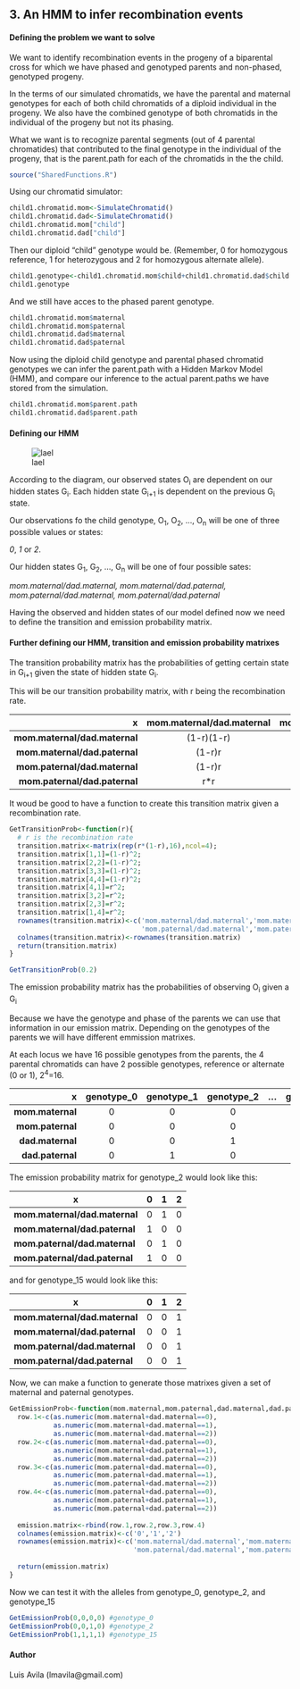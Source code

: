 3. An HMM to infer recombination events
-----------------------------
#### Defining the problem we want to solve
We want to identify recombination events in the progeny of a biparental cross for which
we have phased and genotyped parents and non-phased, genotyped progeny.

In the terms of our simulated chromatids, we have the parental and maternal genotypes
for each of both child chromatids of a diploid individual in the progeny. We also have
the combined genotype of both chromatids in the individual of the progeny but not its 
phasing.

What we want is to recognize parental segments (out of 4 parental chromatides) that 
contributed to the final genotype in the individual of the progeny, that is the
parent.path for each of the chromatids in the the child.

```r

source("SharedFunctions.R")


```

Using our chromatid simulator:

```r

child1.chromatid.mom<-SimulateChromatid()
child1.chromatid.dad<-SimulateChromatid()
child1.chromatid.mom["child"]
child1.chromatid.dad["child"]
```
Then our diploid "child" genotype would be. (Remember, 0 for homozygous reference,
1 for heterozygous and 2 for homozygous alternate allele).
```r
child1.genotype<-child1.chromatid.mom$child+child1.chromatid.dad$child
child1.genotype
```
And we still have acces to the phased parent genotype.
```r
child1.chromatid.mom$maternal
child1.chromatid.mom$paternal
child1.chromatid.dad$maternal
child1.chromatid.dad$paternal
```
Now using the diploid child genotype and parental phased chromatid genotypes
we can infer the parent.path with a Hidden Markov Model (HMM), and compare our inference
to the actual parent.paths we have stored from the simulation. 
```r
child1.chromatid.mom$parent.path
child1.chromatid.dad$parent.path
````
 
#### Defining our HMM
![lael](HMMdiagram.png)

According to the diagram, our observed states O~i~ are dependent on our hidden states G~i~.
Each hidden state G~i+1~ is dependent on the previous G~i~ state.

Our observations fo the child genotype, O~1~, O~2~, ..., O~n~ 
will be one of three possible values or states:

  *0*, *1* or *2*.

Our hidden states G~1~, G~2~, ..., G~n~ will be one of four possible sates:

*mom.maternal/dad.maternal, mom.maternal/dad.paternal, mom.paternal/dad.maternal, mom.paternal/dad.paternal *

Having the observed and hidden states of our model defined now we need to define the
transition and emission probability matrix.

#### Further defining our HMM, transition and emission probability matrixes
The transition probability matrix has the probabilities of getting certain state in G~i+1~ given
the state of hidden state G~i~.

This will be our transition probability matrix, with r being the recombination rate.


x               |mom.maternal/dad.maternal|mom.maternal/dad.paternal|mom.paternal/dad.maternal|mom.paternal/dad.paternal|
---------------:|:----------:|:----------:|:----------:|:----------:|
**mom.maternal/dad.maternal**| (1-r)(1-r)  |(1-r)r     |(1-r)r       |r*r         |
**mom.maternal/dad.paternal**| (1-r)r        |(1-r)(1-r)         | r*r       |(1-r)r         | 
**mom.paternal/dad.maternal**|(1-r)r         |r*r        | (1-r)(1-r)         |(1-r)r         |
**mom.paternal/dad.paternal**|r*r         |(1-r)r       | (1-r)r       |(1-r)(1-r)          |

It woud be good to have a function to create this transition matrix given a recombination rate.
```r
GetTransitionProb<-function(r){
  # r is the recombination rate
  transition.matrix<-matrix(rep(r*(1-r),16),ncol=4);
  transition.matrix[1,1]=(1-r)^2;
  transition.matrix[2,2]=(1-r)^2;
  transition.matrix[3,3]=(1-r)^2;
  transition.matrix[4,4]=(1-r)^2;
  transition.matrix[4,1]=r^2;
  transition.matrix[3,2]=r^2;
  transition.matrix[2,3]=r^2;
  transition.matrix[1,4]=r^2;
  rownames(transition.matrix)<-c('mom.maternal/dad.maternal','mom.maternal/dad.paternal',
                                 'mom.paternal/dad.maternal','mom.paternal/dad.paternal')
  colnames(transition.matrix)<-rownames(transition.matrix)      
  return(transition.matrix)
}

GetTransitionProb(0.2)
```

The emission probability matrix has the probabilities of observing O~i~ given 
a G~i~

Because we have the genotype and phase of the parents we can use that information
in our emission matrix. Depending on the genotypes of the parents we will have different
emmission matrixes.

At each locus we have 16 possible genotypes from the parents, the 4 parental chromatids 
can have 2 possible genotypes, reference or alternate (0 or 1), 2^4^=16. 

x               |genotype_0|genotype_1|genotype_2|...         |genotype_15
---------------:|:--------:|:--------:|:--------:|:----------:|:----------:|
**mom.maternal**| 0        |0         |0         |            |1
**mom.paternal**| 0        |0         | 0        |            | 1
**dad.maternal**| 0        |0         | 1        |            |1
**dad.paternal**|0         |1         | 0        |            |1


The emission probability matrix for genotype_2 would look like this:


x                            |0           |       1     |2|
----------------------------|:----------:|:----------:|:----------:|
**mom.maternal/dad.maternal**|0           | 1          |0           |
**mom.maternal/dad.paternal**|1           |   0        | 0          |
**mom.paternal/dad.maternal**|0           |1           | 0          |
**mom.paternal/dad.paternal**|1           |0           | 0          |

and for  genotype_15 would look like this:

x                            |0           |       1    |2           |
-----------------------------|:----------:|:----------:|:----------:|
**mom.maternal/dad.maternal**|0           | 0          |1           |
**mom.maternal/dad.paternal**|0           |   0        | 1          |
**mom.paternal/dad.maternal**|0           |0           | 1          |
**mom.paternal/dad.paternal**|0           |0           | 1          |


Now, we can make a function to generate those matrixes given a set of maternal
and paternal genotypes.

```r
GetEmissionProb<-function(mom.maternal,mom.paternal,dad.maternal,dad.paternal){
  row.1<-c(as.numeric(mom.maternal+dad.maternal==0),
           as.numeric(mom.maternal+dad.maternal==1),
           as.numeric(mom.maternal+dad.maternal==2))
  row.2<-c(as.numeric(mom.maternal+dad.paternal==0),
           as.numeric(mom.maternal+dad.paternal==1),
           as.numeric(mom.maternal+dad.paternal==2)) 
  row.3<-c(as.numeric(mom.paternal+dad.maternal==0),
           as.numeric(mom.paternal+dad.maternal==1),
           as.numeric(mom.paternal+dad.maternal==2))
  row.4<-c(as.numeric(mom.paternal+dad.paternal==0),
           as.numeric(mom.paternal+dad.paternal==1),
           as.numeric(mom.paternal+dad.paternal==2))      
  
  emission.matrix<-rbind(row.1,row.2,row.3,row.4)
  colnames(emission.matrix)<-c('0','1','2')
  rownames(emission.matrix)<-c('mom.maternal/dad.maternal','mom.maternal/dad.paternal',
                               'mom.paternal/dad.maternal','mom.paternal/dad.paternal')
  
  return(emission.matrix)
}

```

Now we can test it with the alleles from genotype_0, genotype_2, and genotype_15
```r
GetEmissionProb(0,0,0,0) #genotype_0
GetEmissionProb(0,0,1,0) #genotype_2
GetEmissionProb(1,1,1,1) #genotype_15
```


#### Author
Luis Avila (lmavila@gmail.com)